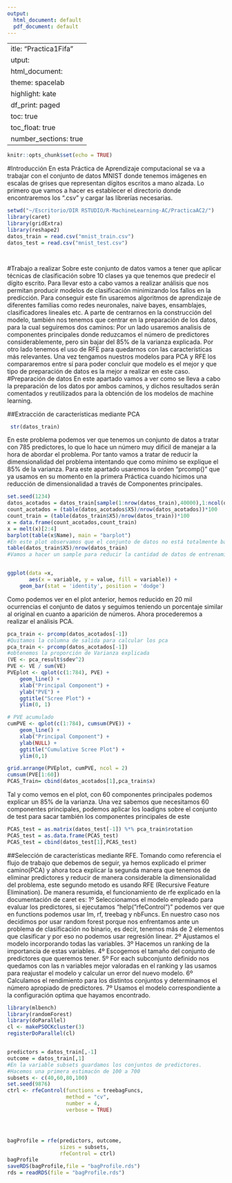 ```yaml
---
output:
  html_document: default
  pdf_document: default
---
```

 ---
title: "Practica1Fifa"
output:
  html_document:
    theme: spacelab
    highlight: kate
    df_print: paged
    toc: true
    toc_float: true
    number_sections: true
---

```r
knitr::opts_chunk$set(echo = TRUE)
```

#Introducción
En esta Práctica de Aprendizaje computacional se va a trabajar con el conjunto de datos MNIST donde tenemos imágenes en escalas de grises que representan dígitos escritos a mano alzada. Lo primero que vamos a hacer es establecer el directorio donde encontraremos los ".csv" y cargar las librerías necesarias.
```R
setwd("~/Escritorio/DIR RSTUDIO/R-MachineLearning-AC/PracticaAC2/")
library(caret)
library(gridExtra)
library(reshape2)
datos_train = read.csv("mnist_train.csv")
datos_test = read.csv("mnist_test.csv")




```

#Trabajo a realizar
Sobre este conjunto de datos vamos a tener que aplicar técnicas de clasificación sobre 10 clases ya que tenemos que predecir el dígito escrito. Para llevar esto a cabo vamos a realizar análisis que nos permitan producir modelos de clasificación minimizando los fallos en la predicción.
Para conseguir este fin usaremos algoritmos de aprendizaje de diferentes familias como redes neuronales, naive bayes, ensamblajes, clasificadores lineales etc.
A parte de centrarnos en la construcción del modelo, también nos tenemos que centrar en la preparación de los datos, para la cual seguiremos dos caminos: Por un lado usaremos analisis de componentes principales donde reduzcamos el número de predictores considerablemente, pero sin bajar del 85% de la varianza explicada. Por otro lado tenemos el uso de RFE para quedarnos con las características más relevantes.
Una vez tengamos nuestros modelos para PCA y RFE los compararemos entre sí  para poder concluir que modelo es el mejor y que tipo de preparación de datos es la mejor a realizar en este caso.
#Preparación de datos
En este apartado vamos a ver como se lleva a cabo la preparación de los datos por ambos caminos, y dichos resultados serán comentados y reutilizados para la obtención de los modelos de machine learning.

##Extracción de características mediante PCA
```R
 str(datos_train)
```
En este problema podemos ver que tenemos un conjunto de datos a tratar con 785 predictores, lo que lo hace un número muy dificil de manejar a la hora de abordar el problema. Por tanto vamos a tratar de reducir la dimensionalidad del problema intentando que como mínimo se explique el 85% de la varianza. Para este apartado usaremos la orden "prcomp()" que ya usamos en su momento en la primera Práctica cuando hicimos una reducción de dimensionalidad a través de Componentes principales.
```R
set.seed(1234)
datos_acotados = datos_train[sample(1:nrow(datos_train),40000),1:ncol(datos_train)]
count_acotados = (table(datos_acotados$X5)/nrow(datos_acotados))*100
count_train = (table(datos_train$X5)/nrow(datos_train))*100
x = data.frame(count_acotados,count_train)
x = melt(x)[2:4]
barplot(table(x$Name), main = "barplot")
#En este plot observamos que el conjunto de datos no está totalmente balanceado.
table(datos_train$X5)/nrow(datos_train)
#Vamos a hacer un sample para reducir la cantidad de datos de entrenamiento pero mantener la misma proporción


ggplot(data =x, 
       aes(x = variable, y = value, fill = variable)) + 
    geom_bar(stat = 'identity', position = 'dodge')
```
Como podemos ver en el plot anterior, hemos reducido en 20 mil ocurrencias el conjunto de datos y seguimos teniendo un porcentaje similar al original en cuanto a aparición de números. Ahora procederemos a realizar el análisis PCA.

```R
pca_train <- prcomp(datos_acotados[-1])
#Quitamos la columna de salida para calcular los pca
pca_train <- prcomp(datos_acotados[-1])
#obtenemos la proporción de Varianza explicada
(VE <- pca_result$sdev^2)
PVE <- VE / sum(VE)
PVEplot <- qplot(c(1:784), PVE) + 
    geom_line() + 
    xlab("Principal Component") + 
    ylab("PVE") +
    ggtitle("Scree Plot") +
    ylim(0, 1)

# PVE acumulado
cumPVE <- qplot(c(1:784), cumsum(PVE)) + 
    geom_line() + 
    xlab("Principal Component") + 
    ylab(NULL) +
    ggtitle("Cumulative Scree Plot") +
    ylim(0,1)

grid.arrange(PVEplot, cumPVE, ncol = 2)
cumsum(PVE[1:60])
PCAS_Train= cbind(datos_acotados[1],pca_train$x)


```
Tal y como vemos en el plot, con 60 componentes principales podemos explicar un 85% de la varianza.
Una vez sabemos que necesitamos 60 componentes principales, podemos aplicar los loadigns sobre el conjunto de test para sacar también los componentes principales de este
```R
PCAS_test = as.matrix(datos_test[-1]) %*% pca_train$rotation
PCAS_test = as.data.frame(PCAS_test)
PCAS_test = cbind(datos_test[1],PCAS_test)
```

##Selección de características mediante RFE.
Tomando como referencia el flujo de trabajo que debemos de seguir, ya hemos explicado el primer camino(PCA) y ahora toca explicar la segunda manera que tenemos de eliminar predictores y reducir de manera considerable la dimensionalidad del problema, este segundo metodo es usando RFE (Recursive Feature Elimination).
De manera resumida, el funcionamiento de rfe explicado en la documentación de caret es:
1º Seleccionamos el modelo empleado para evaluar los predictores, si ejecutamos "help("rfeControl")" podemos ver que en functions podemos usar lm, rf, treebag y nbFuncs. En nuestro caso nos decidimos por usar random forest porque nos enfrentamos ante un problema de clasificación no binario, es decir, tenemos más de 2 elementos que clasificar y por eso no podemos usar regresión linear.
2º Ajustamos el modelo incorporando todas las variables.
3º Hacemos un ranking de la importancia de estas variables.
4º Escogemos el tamaño del conjunto de predictores que queremos tener.
5º For each subconjunto definido nos quedamos con las n variables mejor valoradas en el ranking y las usamos para reajustar el modelo y calcular un error del nuevo modelo.
6º Calculamos el rendimiento para los distintos conjuntos y determinamos el número apropiado de predictores.
7º Usamos el modelo correspondiente a la configuración optima que hayamos encontrado.

```R
library(mlbench)
library(randomForest)
library(doParallel)
cl <- makePSOCKcluster(3)
registerDoParallel(cl)


predictors = datos_train[,-1]
outcome = datos_train[,1]
#En la variable subsets guardamos los conjuntos de predictores.
#Hacemos una primera estimacón de 100 a 700
subsets <- c(40,60,80,100)
set.seed(9876)
ctrl <- rfeControl(functions = treebagFuncs,
                   method = "cv",
                   number = 4,
                   verbose = TRUE)




bagProfile = rfe(predictors, outcome,
                 sizes = subsets,
                 rfeControl = ctrl)
bagProfile
saveRDS(bagProfile,file = "bagProfile.rds")
rds = readRDS(file = "bagProfile.rds")


```
